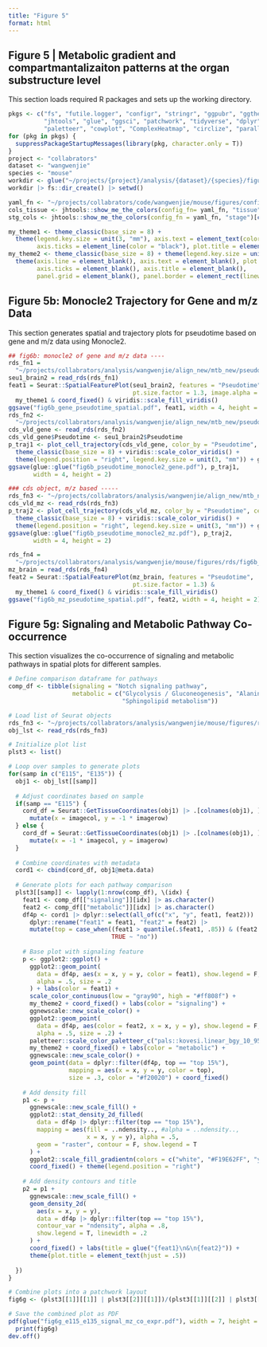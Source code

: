 ```yaml
---
title: "Figure 5"
format: html
---
```


## Figure 5 | Metabolic gradient and compartmantalizaiton patterns at the organ substructure level

This section loads required R packages and sets up the working directory.
```r

pkgs <- c("fs", "futile.logger", "configr", "stringr", "ggpubr", "ggthemes", 
          "jhtools", "glue", "ggsci", "patchwork", "tidyverse", "dplyr", "Seurat", 
          "paletteer", "cowplot", "ComplexHeatmap", "circlize", "parallel", "monocle")  
for (pkg in pkgs) {
  suppressPackageStartupMessages(library(pkg, character.only = T))
}
project <- "collabrators"
dataset <- "wangwenjie"
species <- "mouse"
workdir <- glue("~/projects/{project}/analysis/{dataset}/{species}/figures/fig6")
workdir |> fs::dir_create() |> setwd()

yaml_fn <- "~/projects/collabrators/code/wangwenjie/mouse/figures/configs.yaml"
cols_tissue <- jhtools::show_me_the_colors(config_fn= yaml_fn, "tissue")
stg_cols <- jhtools::show_me_the_colors(config_fn = yaml_fn, "stage")[c("E9.5", "E11.5", "E13.5")]

my_theme1 <- theme_classic(base_size = 8) + 
  theme(legend.key.size = unit(3, "mm"), axis.text = element_text(color = "black"), 
        axis.ticks = element_line(color = "black"), plot.title = element_text(hjust = .5))
my_theme2 <- theme_classic(base_size = 8) + theme(legend.key.size = unit(3, 'mm')) + 
  theme(axis.line = element_blank(), axis.text = element_blank(), plot.title = element_text(hjust = .5), 
        axis.ticks = element_blank(), axis.title = element_blank(), 
        panel.grid = element_blank(), panel.border = element_rect(linewidth = .5, fill = NA)) 
```

## Figure 5b: Monocle2 Trajectory for Gene and m/z Data

This section generates spatial and trajectory plots for pseudotime based on gene and m/z data using Monocle2.
```r


## fig6b: monocle2 of gene and m/z data ----
rds_fn1 = 
  "~/projects/collabrators/analysis/wangwenjie/align_new/mtb_new/pseudotime_2502011/seu1_brain2.rds"
seu1_brain2 = read_rds(rds_fn1)
feat1 = Seurat::SpatialFeaturePlot(seu1_brain2, features = "Pseudotime", 
                                   pt.size.factor = 1.3, image.alpha = 1) & 
  my_theme1 & coord_fixed() & viridis::scale_fill_viridis()
ggsave("fig6b_gene_pseudotime_spatial.pdf", feat1, width = 4, height = 2)
rds_fn2 <- 
  "~/projects/collabrators/analysis/wangwenjie/align_new/mtb_new/pseudotime_2502011/monocle2_cds_vld_2e-1.rds"
cds_vld_gene <- read_rds(rds_fn2)
cds_vld_gene$Pseudotime <- seu1_brain2$Pseudotime
p_traj1 <- plot_cell_trajectory(cds_vld_gene, color_by = "Pseudotime", cell_size = 5e-1) + 
  theme_classic(base_size = 8) + viridis::scale_color_viridis() + 
  theme(legend.position = "right", legend.key.size = unit(3, "mm")) + ggplot2::coord_fixed()
ggsave(glue::glue("fig6b_pseudotime_monocle2_gene.pdf"), p_traj1, 
       width = 4, height = 2)

### cds object, m/z based -----
rds_fn3 <- "~/projects/collabrators/analysis/wangwenjie/align_new/mtb_new/pseudotime_2502011/cds_vld_mz.rds"
cds_vld_mz <- read_rds(rds_fn3)
p_traj2 <- plot_cell_trajectory(cds_vld_mz, color_by = "Pseudotime", cell_size = 5e-1) + 
  theme_classic(base_size = 8) + viridis::scale_color_viridis() + 
  theme(legend.position = "right", legend.key.size = unit(3, "mm")) + ggplot2::coord_fixed()
ggsave(glue::glue("fig6b_pseudotime_monocle2_mz.pdf"), p_traj2, 
       width = 4, height = 2)

rds_fn4 = 
  "~/projects/collabrators/analysis/wangwenjie/mouse/figures/rds/fig6b_mz_seu_obj.rds"
mz_brain = read_rds(rds_fn4)
feat2 = Seurat::SpatialFeaturePlot(mz_brain, features = "Pseudotime", 
                                   pt.size.factor = 1.3) & 
  my_theme1 & coord_fixed() & viridis::scale_fill_viridis()
ggsave("fig6b_mz_pseudotime_spatial.pdf", feat2, width = 4, height = 2)
```
## Figure 5g: Signaling and Metabolic Pathway Co-occurrence

This section visualizes the co-occurrence of signaling and metabolic pathways in spatial plots for different samples.
```r
# Define comparison dataframe for pathways
comp_df <- tibble(signaling = "Notch signaling pathway", 
                  metabolic = c("Glycolysis / Gluconeogenesis", "Alanine, aspartate and glutamate metabolism", 
                                "Sphingolipid metabolism"))

# Load list of Seurat objects
rds_fn3 <- "~/projects/collabrators/analysis/wangwenjie/mouse/figures/rds/fig4gi_obj_lst_v2.rds"
obj_lst <- read_rds(rds_fn3)

# Initialize plot list
plst3 <- list()

# Loop over samples to generate plots
for(samp in c("E115", "E135")) {
  obj1 <- obj_lst[[samp]]
  
  # Adjust coordinates based on sample
  if(samp == "E115") {
    cord_df = Seurat::GetTissueCoordinates(obj1) |> .[colnames(obj1), ] |> tibble() |> 
      mutate(x = imagecol, y = -1 * imagerow)
  } else {
    cord_df = Seurat::GetTissueCoordinates(obj1) |> .[colnames(obj1), ] |> tibble() |> 
      mutate(x = -1 * imagecol, y = imagerow)
  }
  
  # Combine coordinates with metadata
  cord1 <- cbind(cord_df, obj1@meta.data)
  
  # Generate plots for each pathway comparison
  plst3[[samp]] <- lapply(1:nrow(comp_df), \(idx) {
    feat1 <- comp_df[["signaling"]][idx] |> as.character() 
    feat2 <- comp_df[["metabolic"]][idx] |> as.character() 
    df4p <- cord1 |> dplyr::select(all_of(c("x", "y", feat1, feat2))) |> 
      dplyr::rename("feat1" = feat1, "feat2" = feat2) |> 
      mutate(top = case_when((feat1 > quantile(.$feat1, .85)) & (feat2 > quantile(.$feat2, .85)) ~ "top 15%", 
                             TRUE ~ "no"))
    
    # Base plot with signaling feature
    p <- ggplot2::ggplot() + 
      ggplot2::geom_point(
        data = df4p, aes(x = x, y = y, color = feat1), show.legend = F, 
        alpha = .5, size = .2
      ) + labs(color = feat1) + 
      scale_color_continuous(low = "gray90", high = "#ff808f") +
      my_theme2 + coord_fixed() + labs(color = "signaling") + 
      ggnewscale::new_scale_color() + 
      ggplot2::geom_point(
        data = df4p, aes(color = feat2, x = x, y = y), show.legend = F, 
        alpha = .5, size = .2) + 
      paletteer::scale_color_paletteer_c("pals::kovesi.linear_bgy_10_95_c74") + 
      my_theme2 + coord_fixed() + labs(color = "metabolic") + 
      ggnewscale::new_scale_color() + 
      geom_point(data = dplyr::filter(df4p, top == "top 15%"), 
                 mapping = aes(x = x, y = y, color = top), 
                 size = .3, color = "#f20020") + coord_fixed()
    
    # Add density fill
    p1 <- p + 
      ggnewscale::new_scale_fill() +
      ggplot2::stat_density_2d_filled(
        data = df4p |> dplyr::filter(top == "top 15%"),
        mapping = aes(fill = ..ndensity.., #alpha = ..ndensity.., 
                      x = x, y = y), alpha = .5, 
        geom = "raster", contour = F, show.legend = T
      ) + 
      ggplot2::scale_fill_gradientn(colors = c("white", "#F19E62FF", "yellow")) + 
      coord_fixed() + theme(legend.position = "right")
    
    # Add density contours and title
    p2 = p1 + 
      ggnewscale::new_scale_fill() +
      geom_density_2d(
        aes(x = x, y = y), 
        data = df4p |> dplyr::filter(top == "top 15%"),
        contour_var	= "ndensity", alpha = .8, 
        show.legend = T, linewidth = .2
      ) + 
      coord_fixed() + labs(title = glue("{feat1}\n&\n{feat2}")) + 
      theme(plot.title = element_text(hjust = .5))
    
  })
}

# Combine plots into a patchwork layout
fig6g <- (plst3[[1]][[1]] | plst3[[2]][[1]])/(plst3[[1]][[2]] | plst3[[2]][[2]]) / (plst3[[1]][[3]] | plst3[[2]][[3]])

# Save the combined plot as PDF
pdf(glue("fig6g_e115_e135_signal_mz_co_expr.pdf"), width = 7, height = 11)
  print(fig6g)
dev.off()
  

```
